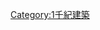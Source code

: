 {{ArchitectureInCentury|6|5|6|5|7}}
{{Commons category|6th-century architecture}}
[[Category:1千紀建築|Category:1千紀建築]]